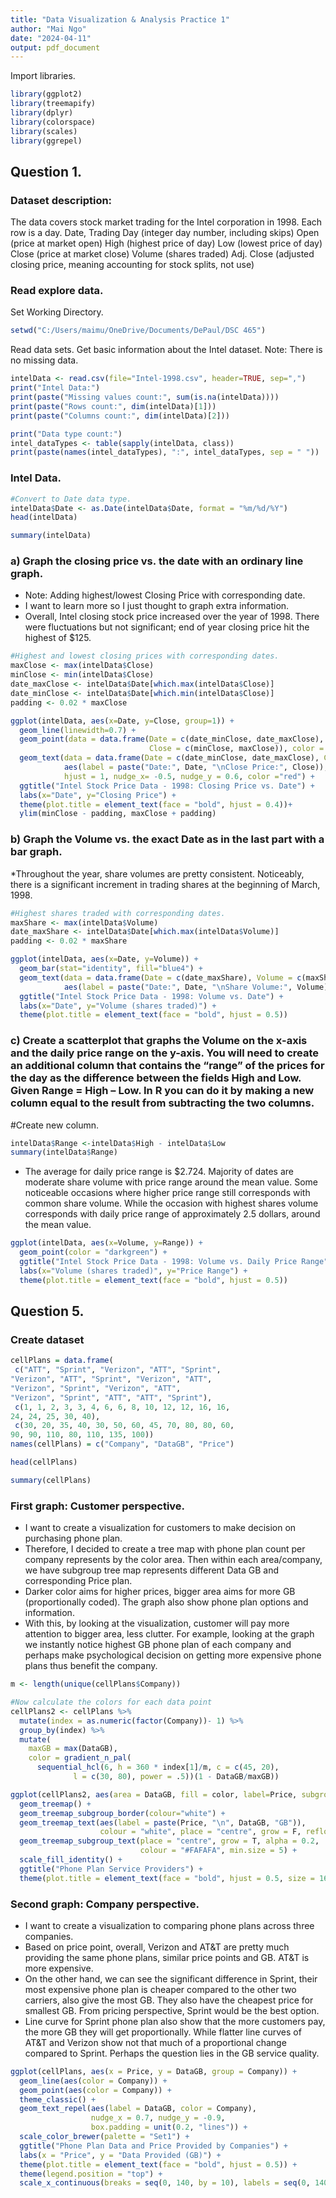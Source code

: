 ---
title: "Data Visualization & Analysis Practice 1"
author: "Mai Ngo"
date: "2024-04-11"
output: pdf_document
---

Import libraries.
```{r}
library(ggplot2)
library(treemapify)
library(dplyr)
library(colorspace)
library(scales)
library(ggrepel)
```

## Question 1.
### Dataset description: 
The data covers stock market trading for the Intel corporation in 1998. Each row is a day.
Date, Trading Day (integer day number, including skips)
Open (price at market open)
High (highest price of day)
Low (lowest price of day)
Close (price at market close)
Volume (shares traded)
Adj. Close (adjusted closing price, meaning accounting for stock splits, not use)

### Read explore data.  
Set Working Directory.  
```{r}
setwd("C:/Users/maimu/OneDrive/Documents/DePaul/DSC 465")
```

Read data sets. Get basic information about the Intel dataset.
Note: There is no missing data.
```{r}
intelData <- read.csv(file="Intel-1998.csv", header=TRUE, sep=",")
print("Intel Data:")
print(paste("Missing values count:", sum(is.na(intelData))))
print(paste("Rows count:", dim(intelData)[1]))
print(paste("Columns count:", dim(intelData)[2]))

print("Data type count:")
intel_dataTypes <- table(sapply(intelData, class))
print(paste(names(intel_dataTypes), ":", intel_dataTypes, sep = " "))
```

### Intel Data.
```{r}
#Convert to Date data type.
intelData$Date <- as.Date(intelData$Date, format = "%m/%d/%Y")
head(intelData)
```

```{r}
summary(intelData)
```

### a) Graph the closing price vs. the date with an ordinary line graph. 
* Note: Adding highest/lowest Closing Price with corresponding date.
* I want to learn more so I just thought to graph extra information.
* Overall, Intel closing stock price increased over the year of 1998. There were fluctuations but not significant; end of year closing price hit the highest of $125.
```{r}
#Highest and lowest closing prices with corresponding dates.
maxClose <- max(intelData$Close)
minClose <- min(intelData$Close)
date_maxClose <- intelData$Date[which.max(intelData$Close)]
date_minClose <- intelData$Date[which.min(intelData$Close)]
padding <- 0.02 * maxClose

ggplot(intelData, aes(x=Date, y=Close, group=1)) +
  geom_line(linewidth=0.7) +
  geom_point(data = data.frame(Date = c(date_minClose, date_maxClose),
                               Close = c(minClose, maxClose)), color = "red", size = 2) +
  geom_text(data = data.frame(Date = c(date_minClose, date_maxClose), Close = c(minClose, maxClose)),
            aes(label = paste("Date:", Date, "\nClose Price:", Close)), 
            hjust = 1, nudge_x= -0.5, nudge_y = 0.6, color ="red") + 
  ggtitle("Intel Stock Price Data - 1998: Closing Price vs. Date") +
  labs(x="Date", y="Closing Price") +
  theme(plot.title = element_text(face = "bold", hjust = 0.4))+
  ylim(minClose - padding, maxClose + padding)
```

### b) Graph the Volume vs. the exact Date as in the last part with a bar graph.
*Throughout the year, share volumes are pretty consistent. Noticeably, there is a significant increment in trading shares at the beginning of March, 1998. 
```{r}
#Highest shares traded with corresponding dates.
maxShare <- max(intelData$Volume)
date_maxShare <- intelData$Date[which.max(intelData$Volume)]
padding <- 0.02 * maxShare

ggplot(intelData, aes(x=Date, y=Volume)) +
  geom_bar(stat="identity", fill="blue4") +
  geom_text(data = data.frame(Date = c(date_maxShare), Volume = c(maxShare)),
            aes(label = paste("Date:", Date, "\nShare Volume:", Volume)), vjust = 0.8, hjust = -0.05, color ="black") + 
  ggtitle("Intel Stock Price Data - 1998: Volume vs. Date") +
  labs(x="Date", y="Volume (shares traded)") +
  theme(plot.title = element_text(face = "bold", hjust = 0.5))
```

### c) Create a scatterplot that graphs the Volume on the x-axis and the daily price range on the y-axis. You will need to create an additional column that contains the "range" of the prices for the day as the difference between the fields High and Low. Given Range = High – Low. In R you can do it by making a new column equal to the result from subtracting the two columns. 

#Create new column.
```{r}
intelData$Range <-intelData$High - intelData$Low
summary(intelData$Range)
```

* The average for daily price range is $2.724. Majority of dates are moderate share volume with price range around the mean value. Some noticeable occasions where higher price range still corresponds with common share volume. While the occasion with highest shares volume corresponds with daily price range of approximately 2.5 dollars, around the mean value.
```{r}
ggplot(intelData, aes(x=Volume, y=Range)) +
  geom_point(color = "darkgreen") +  
  ggtitle("Intel Stock Price Data - 1998: Volume vs. Daily Price Range") +
  labs(x="Volume (shares traded)", y="Price Range") +
  theme(plot.title = element_text(face = "bold", hjust = 0.5))  
```


## Question 5.
### Create dataset
```{r}
cellPlans = data.frame(
 c("ATT", "Sprint", "Verizon", "ATT", "Sprint",
"Verizon", "ATT", "Sprint", "Verizon", "ATT",
"Verizon", "Sprint", "Verizon", "ATT",
"Verizon", "Sprint", "ATT", "ATT", "Sprint"),
 c(1, 1, 2, 3, 3, 4, 6, 6, 8, 10, 12, 12, 16, 16,
24, 24, 25, 30, 40),
 c(30, 20, 35, 40, 30, 50, 60, 45, 70, 80, 80, 60,
90, 90, 110, 80, 110, 135, 100))
names(cellPlans) = c("Company", "DataGB", "Price")
```

```{r}
head(cellPlans)
```

```{r}
summary(cellPlans)
```

### First graph: Customer perspective. 

* I want to create a visualization for customers to make decision on purchasing phone plan.
* Therefore, I decided to create a tree map with phone plan count per company represents by the color area. Then within each area/company, we have subgroup tree map represents different Data GB and corresponding Price plan.
* Darker color aims for higher prices, bigger area aims for more GB (proportionally coded). The graph also show phone plan options and information. 
* With this, by looking at the visualization, customer will pay more attention to bigger area, less clutter. For example, looking at the graph we instantly notice highest GB phone plan of each company and perhaps make psychological decision on getting more expensive phone plans thus benefit the company. 

```{r}
m <- length(unique(cellPlans$Company))

#Now calculate the colors for each data point
cellPlans2 <- cellPlans %>%
  mutate(index = as.numeric(factor(Company))- 1) %>%
  group_by(index) %>%
  mutate(
    maxGB = max(DataGB),
    color = gradient_n_pal(
      sequential_hcl(6, h = 360 * index[1]/m, c = c(45, 20),
              l = c(30, 80), power = .5))(1 - DataGB/maxGB))

ggplot(cellPlans2, aes(area = DataGB, fill = color, label=Price, subgroup=Company)) +
  geom_treemap() +
  geom_treemap_subgroup_border(colour="white") +
  geom_treemap_text(aes(label = paste(Price, "\n", DataGB, "GB")),
                    colour = "white", place = "centre", grow = F, reflow=T, size = 15) +
  geom_treemap_subgroup_text(place = "centre", grow = T, alpha = 0.2,
                             colour = "#FAFAFA", min.size = 5) +
  scale_fill_identity() +
  ggtitle("Phone Plan Service Providers") +
  theme(plot.title = element_text(face = "bold", hjust = 0.5, size = 16))
```

### Second graph: Company perspective.

* I want to create a visualization to comparing phone plans across three companies.
* Based on price point, overall, Verizon and AT&T are pretty much providing the same phone plans, similar price points and GB. AT&T is more expensive.
* On the other hand, we can see the significant difference in Sprint, their most expensive phone plan is cheaper compared to the other two carriers, also give the most GB. They also have the cheapest price for smallest GB. From pricing perspective, Sprint would be the best option.
* Line curve for Sprint phone plan also show that the more customers pay, the more GB they will get proportionally. While flatter line curves of AT&T and Verizon show not that much of a proportional change compared to Sprint. Perhaps the question lies in the GB service quality.
```{r}
ggplot(cellPlans, aes(x = Price, y = DataGB, group = Company)) +
  geom_line(aes(color = Company)) +
  geom_point(aes(color = Company)) +
  theme_classic() +
  geom_text_repel(aes(label = DataGB, color = Company), 
                  nudge_x = 0.7, nudge_y = -0.9, 
                  box.padding = unit(0.2, "lines")) +
  scale_color_brewer(palette = "Set1") +
  ggtitle("Phone Plan Data and Price Provided by Companies") +
  labs(x = "Price", y = "Data Provided (GB)") + 
  theme(plot.title = element_text(face = "bold", hjust = 0.5)) +
  theme(legend.position = "top") +
  scale_x_continuous(breaks = seq(0, 140, by = 10), labels = seq(0, 140, by = 10))
```
